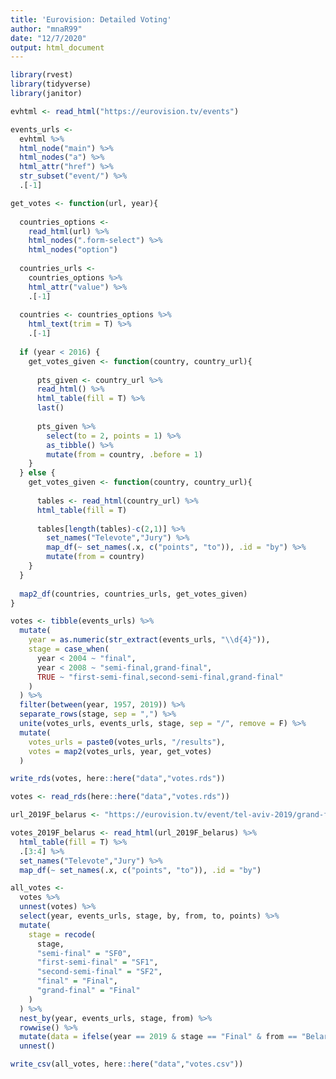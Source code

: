 ```yaml
---
title: 'Eurovision: Detailed Voting'
author: "mnaR99"
date: "12/7/2020"
output: html_document
---
```


```r
library(rvest)
library(tidyverse)
library(janitor)
```

```r
evhtml <- read_html("https://eurovision.tv/events")
```

```r
events_urls <- 
  evhtml %>% 
  html_node("main") %>% 
  html_nodes("a") %>% 
  html_attr("href") %>% 
  str_subset("event/") %>% 
  .[-1]
```

```r
get_votes <- function(url, year){
  
  countries_options <- 
    read_html(url) %>% 
    html_nodes(".form-select") %>% 
    html_nodes("option")
  
  countries_urls <- 
    countries_options %>% 
    html_attr("value") %>% 
    .[-1]
  
  countries <- countries_options %>% 
    html_text(trim = T) %>% 
    .[-1]
  
  if (year < 2016) {
    get_votes_given <- function(country, country_url){
      
      pts_given <- country_url %>% 
      read_html() %>% 
      html_table(fill = T) %>% 
      last()
    
      pts_given %>% 
        select(to = 2, points = 1) %>% 
        as_tibble() %>% 
        mutate(from = country, .before = 1)
    }
  } else {
    get_votes_given <- function(country, country_url){
      
      tables <- read_html(country_url) %>% 
      html_table(fill = T)
    
      tables[length(tables)-c(2,1)] %>% 
        set_names("Televote","Jury") %>% 
        map_df(~ set_names(.x, c("points", "to")), .id = "by") %>% 
        mutate(from = country)
    } 
  }
  
  map2_df(countries, countries_urls, get_votes_given)
}
```

```r
votes <- tibble(events_urls) %>% 
  mutate(
    year = as.numeric(str_extract(events_urls, "\\d{4}")),
    stage = case_when(
      year < 2004 ~ "final",
      year < 2008 ~ "semi-final,grand-final",
      TRUE ~ "first-semi-final,second-semi-final,grand-final" 
    )
  ) %>% 
  filter(between(year, 1957, 2019)) %>% 
  separate_rows(stage, sep = ",") %>%
  unite(votes_urls, events_urls, stage, sep = "/", remove = F) %>% 
  mutate(
    votes_urls = paste0(votes_urls, "/results"),
    votes = map2(votes_urls, year, get_votes)
  )

write_rds(votes, here::here("data","votes.rds"))
```

```r
votes <- read_rds(here::here("data","votes.rds"))
```

```r
url_2019F_belarus <- "https://eurovision.tv/event/tel-aviv-2019/grand-final/results/belarus"

votes_2019F_belarus <- read_html(url_2019F_belarus) %>% 
  html_table(fill = T) %>% 
  .[3:4] %>% 
  set_names("Televote","Jury") %>% 
  map_df(~ set_names(.x, c("points", "to")), .id = "by")
```

```r
all_votes <-
  votes %>% 
  unnest(votes) %>% 
  select(year, events_urls, stage, by, from, to, points) %>%
  mutate(
    stage = recode(
      stage, 
      "semi-final" = "SF0", 
      "first-semi-final" = "SF1", 
      "second-semi-final" = "SF2",
      "final" = "Final", 
      "grand-final" = "Final"
    )
  ) %>% 
  nest_by(year, events_urls, stage, from) %>%
  rowwise() %>% 
  mutate(data = ifelse(year == 2019 & stage == "Final" & from == "Belarus", list(votes_2019F_belarus), list(data))) %>% 
  unnest()
```

```r
write_csv(all_votes, here::here("data","votes.csv"))
```
